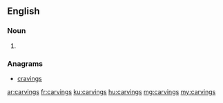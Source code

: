 ==English==

===Noun===
{{head|en}}

# {{plural of|carving}}

===Anagrams===
* [[cravings#English|cravings]]

[[ar:carvings]]
[[fr:carvings]]
[[ku:carvings]]
[[hu:carvings]]
[[mg:carvings]]
[[my:carvings]]